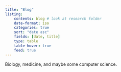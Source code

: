 ```yaml
---
title: "Blog"
listing: 
    contents: blog # look at research folder
    date-format: iso
    categories: true
    sort: "date asc"
    fields: [date, title]
    type: table
    table-hover: true
    feed: true
---
```


Biology, medicine, and maybe some computer science.
